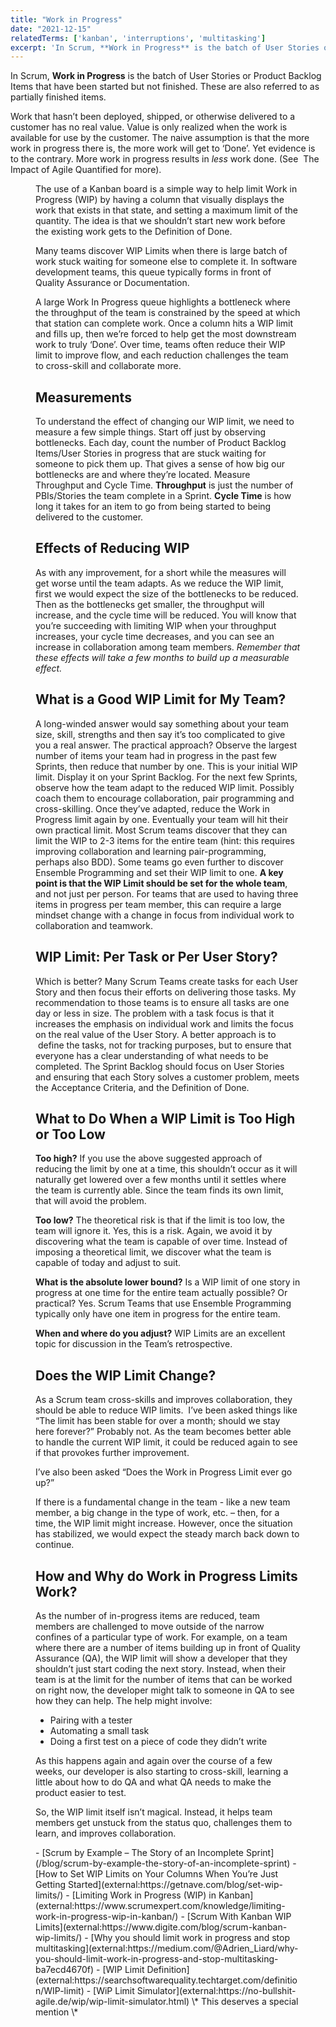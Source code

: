 ```yaml
---
title: "Work in Progress"
date: "2021-12-15"
relatedTerms: ['kanban', 'interruptions', 'multitasking']
excerpt: 'In Scrum, **Work in Progress** is the batch of User Stories or Product Backlog Items that'
---
```




In Scrum, **Work in Progress** is the batch of User Stories or Product Backlog Items that have been started but not finished. These are also referred to as partially finished items.

Work that hasn’t been deployed, shipped, or otherwise delivered to a customer has no real value. Value is only realized when the work is available for use by the customer. The naive assumption is that the more work in progress there is, the more work will get to ‘Done’. Yet evidence is to the contrary. More work in progress results in _less_ work done. (See  The Impact of Agile Quantified for more).

<Figure
  src={WSOBSLimitWorkInProgress}
  alt="Limit Work in Progress Kanban board"
  caption="Limit Work in Progress Kanban board"
/>


The use of a Kanban board is a simple way to help limit Work in Progress (WIP) by having a column that visually displays the work that exists in that state, and setting a maximum limit of the quantity. The idea is that we shouldn’t start new work before the existing work gets to the Definition of Done.

Many teams discover WIP Limits when there is large batch of work stuck waiting for someone else to complete it. In software development teams, this queue typically forms in front of Quality Assurance or Documentation.

A large Work In Progress queue highlights a bottleneck where the throughput of the team is constrained by the speed at which that station can complete work. Once a column hits a WIP limit and fills up, then we’re forced to help get the most downstream work to truly ‘Done’. Over time, teams often reduce their WIP limit to improve flow, and each reduction challenges the team to cross-skill and collaborate more.

## Measurements

To understand the effect of changing our WIP limit, we need to measure a few simple things. Start off just by observing bottlenecks. Each day, count the number of Product Backlog Items/User Stories in progress that are stuck waiting for someone to pick them up. That gives a sense of how big our bottlenecks are and where they’re located. Measure Throughput and Cycle Time. **Throughput** is just the number of PBIs/Stories the team complete in a Sprint. **Cycle Time** is how long it takes for an item to go from being started to being delivered to the customer.

## Effects of Reducing WIP

As with any improvement, for a short while the measures will get worse until the team adapts. As we reduce the WIP limit, first we would expect the size of the bottlenecks to be reduced. Then as the bottlenecks get smaller, the throughput will increase, and the cycle time will be reduced. You will know that you’re succeeding with limiting WIP when your throughput increases, your cycle time decreases, and you can see an increase in collaboration among team members. _Remember that these effects will take a few months to build up a measurable effect._

## What is a Good WIP Limit for My Team?

A long-winded answer would say something about your team size, skill, strengths and then say it’s too complicated to give you a real answer. The practical approach? Observe the largest number of items your team had in progress in the past few Sprints, then reduce that number by one. This is your initial WIP limit. Display it on your Sprint Backlog. For the next few Sprints, observe how the team adapt to the reduced WIP limit. Possibly coach them to encourage collaboration, pair programming and cross-skilling. Once they’ve adapted, reduce the Work in Progress limit again by one. Eventually your team will hit their own practical limit. Most Scrum teams discover that they can limit the WIP to 2-3 items for the entire team (hint: this requires improving collaboration and learning pair-programming, perhaps also BDD). Some teams go even further to discover Ensemble Programming and set their WIP limit to one. **A key point is that the WIP Limit should be set for the whole team**, and not just per person. For teams that are used to having three items in progress per team member, this can require a large mindset change with a change in focus from individual work to collaboration and teamwork.

## WIP Limit: Per Task or Per User Story?

Which is better? Many Scrum Teams create tasks for each User Story and then focus their efforts on delivering those tasks. My recommendation to those teams is to ensure all tasks are one day or less in size. The problem with a task focus is that it increases the emphasis on individual work and limits the focus on the real value of the User Story. A better approach is to  define the tasks, not for tracking purposes, but to ensure that everyone has a clear understanding of what needs to be completed. The Sprint Backlog should focus on User Stories and ensuring that each Story solves a customer problem, meets the Acceptance Criteria, and the Definition of Done.

## What to Do When a WIP Limit is Too High or Too Low

**Too high?** If you use the above suggested approach of reducing the limit by one at a time, this shouldn’t occur as it will naturally get lowered over a few months until it settles where the team is currently able. Since the team finds its own limit, that will avoid the problem.

**Too low?** The theoretical risk is that if the limit is too low, the team will ignore it. Yes, this is a risk. Again, we avoid it by discovering what the team is capable of over time. Instead of imposing a theoretical limit, we discover what the team is capable of today and adjust to suit.

**What is the absolute lower bound?** Is a WIP limit of one story in progress at one time for the entire team actually possible? Or practical? Yes. Scrum Teams that use Ensemble Programming typically only have one item in progress for the entire team.

**When and where do you adjust?** WIP Limits are an excellent topic for discussion in the Team’s retrospective.

## Does the WIP Limit Change?

As a Scrum team cross-skills and improves collaboration, they should be able to reduce WIP limits.  I’ve been asked things like “The limit has been stable for over a month; should we stay here forever?” Probably not. As the team becomes better able to handle the current WIP limit, it could be reduced again to see if that provokes further improvement.

I’ve also been asked “Does the Work in Progress Limit ever go up?”

If there is a fundamental change in the team - like a new team member, a big change in the type of work, etc. – then, for a time, the WIP limit might increase. However, once the situation has stabilized, we would expect the steady march back down to continue.

## How and Why do Work in Progress Limits Work?

As the number of in-progress items are reduced, team members are challenged to move outside of the narrow confines of a particular type of work. For example, on a team where there are a number of items building up in front of Quality Assurance (QA), the WIP limit will show a developer that they shouldn’t just start coding the next story. Instead, when their team is at the limit for the number of items that can be worked on right now, the developer might talk to someone in QA to see how they can help. The help might involve:

- Pairing with a tester
- Automating a small task
- Doing a first test on a piece of code they didn’t write

As this happens again and again over the course of a few weeks, our developer is also starting to cross-skill, learning a little about how to do QA and what QA needs to make the product easier to test.

So, the WIP limit itself isn’t magical. Instead, it helps team members get unstuck from the status quo, challenges them to learn, and improves collaboration.

<LinkList heading = "Agile Pain Relief Blog Entries">
- [Scrum by Example – The Story of an Incomplete Sprint](/blog/scrum-by-example-the-story-of-an-incomplete-sprint)
</LinkList>

<HighlightBox heading="Resource Links" variant="resourceLinks">
- [How to Set WIP Limits on Your Columns When You’re Just Getting Started](external:https://getnave.com/blog/set-wip-limits/)
- [Limiting Work in Progress (WIP) in Kanban](external:https://www.scrumexpert.com/knowledge/limiting-work-in-progress-wip-in-kanban/)
- [Scrum With Kanban WIP Limits](external:https://www.digite.com/blog/scrum-kanban-wip-limits/)
- [Why you should limit work in progress and stop multitasking](external:https://medium.com/@Adrien_Liard/why-you-should-limit-work-in-progress-and-stop-multitasking-ba7ecd4670f)
- [WIP Limit Definition](external:https://searchsoftwarequality.techtarget.com/definition/WIP-limit)
- [WiP Limit Simulator](external:https://no-bullshit-agile.de/wip/wip-limit-simulator.html) \* This deserves a special mention \*
</HighlightBox>
